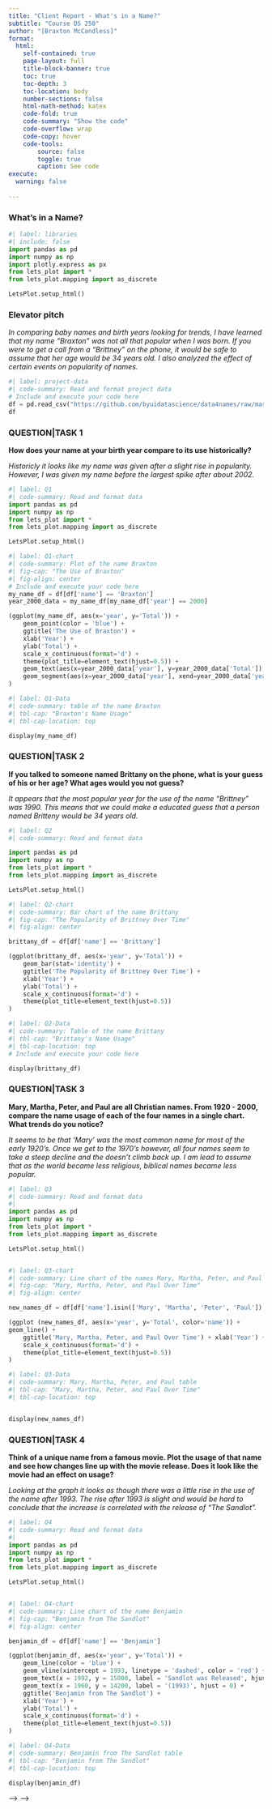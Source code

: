 ```yaml
---
title: "Client Report - What's in a Name?"
subtitle: "Course DS 250"
author: "[Braxton McCandless]"
format:
  html:
    self-contained: true
    page-layout: full
    title-block-banner: true
    toc: true
    toc-depth: 3
    toc-location: body
    number-sections: false
    html-math-method: katex
    code-fold: true
    code-summary: "Show the code"
    code-overflow: wrap
    code-copy: hover
    code-tools:
        source: false
        toggle: true
        caption: See code
execute: 
  warning: false
    
---
```


### What's in a Name?
<!-- 
<!-- highlight line 31 to the end and use ctrl + / (win) or command + / (mac) to uncomment out the code below, the same shortcut can be used to comment out code again. -->
<!-- <!-- -->
```python
#| label: libraries
#| include: false
import pandas as pd
import numpy as np
import plotly.express as px
from lets_plot import *
from lets_plot.mapping import as_discrete

LetsPlot.setup_html()
```


### Elevator pitch

_In comparing baby names and birth years looking for trends, I have learned that my name "Braxton" was not all that popular when I was born. If you were to get a call from a "Brittney" on the phone, it would be safe to assume that her age would be 34 years old. I also analyzed the effect of certain events on popularity of names._


```python
#| label: project-data
#| code-summary: Read and format project data
# Include and execute your code here
df = pd.read_csv("https://github.com/byuidatascience/data4names/raw/master/data-raw/names_year/names_year.csv")
df 
```


### QUESTION|TASK 1

__How does your name at your birth year compare to its use historically?__

_Historicly it looks like my name was given after a slight rise in popularity. However, I was given my name before the largest spike after about 2002._


```python
#| label: Q1
#| code-summary: Read and format data
import pandas as pd
import numpy as np
from lets_plot import *
from lets_plot.mapping import as_discrete 

LetsPlot.setup_html()


```

```python
#| label: Q1-chart
#| code-summary: Plot of the name Braxton
#| fig-cap: "The Use of Braxton"
#| fig-align: center
# Include and execute your code here
my_name_df = df[df['name'] == 'Braxton']
year_2000_data = my_name_df[my_name_df['year'] == 2000]

(ggplot(my_name_df, aes(x='year', y='Total')) +
    geom_point(color = 'blue') +
    ggtitle('The Use of Braxton') +
    xlab('Year') +
    ylab('Total') +
    scale_x_continuous(format='d') +
    theme(plot_title=element_text(hjust=0.5)) +
    geom_text(aes(x=year_2000_data['year'], y=year_2000_data['Total']), label='782', nudge_x=-0.5, nudge_y=400) +
    geom_segment(aes(x=year_2000_data['year'], xend=year_2000_data['year'], y=year_2000_data['Total'] - 10, yend=year_2000_data['Total']+350), arrow=arrow(length=5, type='closed'), color='red')
)
```


```python
#| label: Q1-Data
#| code-summary: table of the name Braxton
#| tbl-cap: "Braxton's Name Usage"
#| tbl-cap-location: top

display(my_name_df)

```


### QUESTION|TASK 2

__If you talked to someone named Brittany on the phone, what is your guess of his or her age? What ages would you not guess?__

_It appears that the most popular year for the use of the name "Brittney" was 1990. This means that we could make a educated guess that a person named Britteny would be 34 years old._


```python
#| label: Q2
#| code-summary: Read and format data

import pandas as pd
import numpy as np
from lets_plot import *
from lets_plot.mapping import as_discrete 

LetsPlot.setup_html()


```

```python
#| label: Q2-chart
#| code-summary: Bar chart of the name Brittany
#| fig-cap: "The Popularity of Brittney Over Time"
#| fig-align: center

brittany_df = df[df['name'] == 'Brittany']

(ggplot(brittany_df, aes(x='year', y='Total')) +
    geom_bar(stat='identity') +
    ggtitle('The Popularity of Brittney Over Time') +
    xlab('Year') +
    ylab('Total') +
    scale_x_continuous(format='d') +
    theme(plot_title=element_text(hjust=0.5))
)
```


```python
#| label: Q2-Data
#| code-summary: Table of the name Brittany
#| tbl-cap: "Brittany's Name Usage"
#| tbl-cap-location: top
# Include and execute your code here

display(brittany_df)

```


### QUESTION|TASK 3

__Mary, Martha, Peter, and Paul are all Christian names. From 1920 - 2000, compare the name usage of each of the four names in a single chart. What trends do you notice?__

_It seems to be that 'Mary' was the most common name for most of the early 1920's. Once we get to the 1970's however, all four names seem to take a steep decline and the doesn't climb back up. I am lead to assume that as the world became less religious, biblical names became less popular._


```python
#| label: Q3
#| code-summary: Read and format data
#| 
import pandas as pd
import numpy as np
from lets_plot import *
from lets_plot.mapping import as_discrete 

LetsPlot.setup_html()



```

```python
#| label: Q3-chart
#| code-summary: Line chart of the names Mary, Martha, Peter, and Paul
#| fig-cap: "Mary, Martha, Peter, and Paul Over Time"
#| fig-align: center

new_names_df = df[df['name'].isin(['Mary', 'Martha', 'Peter', 'Paul']) & (df['year'] >= 1920) & (df['year'] <= 2000)]

(ggplot (new_names_df, aes(x='year', y='Total', color='name')) +
geom_line() + 
    ggtitle('Mary, Martha, Peter, and Paul Over Time') + xlab('Year') + ylab('Total') + 
    scale_x_continuous(format='d') + 
    theme(plot_title=element_text(hjust=0.5))
)
```


```python
#| label: Q3-Data
#| code-summary: Mary, Martha, Peter, and Paul table
#| tbl-cap: "Mary, Martha, Peter, and Paul Over Time"
#| tbl-cap-location: top


display(new_names_df)

``` 


### QUESTION|TASK 4

__Think of a unique name from a famous movie. Plot the usage of that name and see how changes line up with the movie release. Does it look like the movie had an effect on usage?__

_Looking at the graph it looks as though there was a little rise in the use of the name after 1993. The rise after 1993 is slight and would be hard to conclude that the increase is correlated with the release of "The Sandlot"._


```python
#| label: Q4
#| code-summary: Read and format data
#| 
import pandas as pd
import numpy as np
from lets_plot import *
from lets_plot.mapping import as_discrete 

LetsPlot.setup_html()



```

```python
#| label: Q4-chart
#| code-summary: Line chart of the name Benjamin
#| fig-cap: "Benjamin from The Sandlot"
#| fig-align: center

benjamin_df = df[df['name'] == 'Benjamin']

(ggplot(benjamin_df, aes(x='year', y='Total')) +
    geom_line(color = 'blue') +
    geom_vline(xintercept = 1993, linetype = 'dashed', color = 'red') +
    geom_text(x = 1992, y = 15000, label = 'Sandlot was Released', hjust = 1) +
    geom_text(x = 1960, y = 14200, label = '(1993)', hjust = 0) +
    ggtitle('Benjamin from The Sandlot') +
    xlab('Year') +
    ylab('Total') +
    scale_x_continuous(format='d') +
    theme(plot_title=element_text(hjust=0.5))
)

```


```python
#| label: Q4-Data
#| code-summary: Benjamin from The Sandlot table
#| tbl-cap: "Benjamin from The Sandlot"
#| tbl-cap-location: top

display(benjamin_df)

``` 

--> -->
